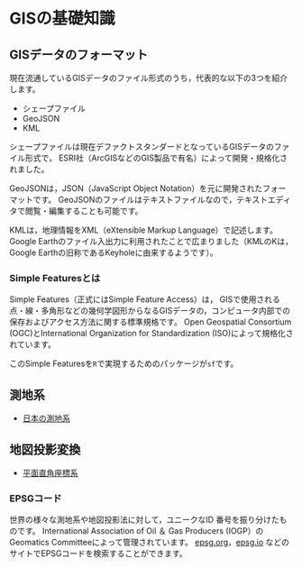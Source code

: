 # GISの基礎知識

## GISデータのフォーマット

現在流通しているGISデータのファイル形式のうち，代表的な以下の3つを紹介します。

* シェープファイル
* GeoJSON
* KML

シェープファイルは現在デファクトスタンダードとなっているGISデータのファイル形式で，
ESRI社（ArcGISなどのGIS製品で有名）によって開発・規格化されました。

GeoJSONは，JSON（JavaScript Object Notation）を元に開発されたフォーマットです。
GeoJSONのファイルはテキストファイルなので，テキストエディタで閲覧・編集することも可能です。

KMLは，地理情報をXML（eXtensible Markup Language）で記述します。
Google Earthのファイル入出力に利用されたことで広まりました（KMLのKは，Google Earthの旧称であるKeyholeに由来するようです）。

### Simple Featuresとは

Simple Features（正式にはSimple Feature Access）は，
GISで使用される点・線・多角形などの幾何学図形からなるGISデータの，コンピュータ内部での保存およびアクセス方法に関する標準規格です。
Open Geospatial Consortium (OGC)とInternational Organization for Standardization (ISO)によって規格化されています。

このSimple Featuresを`R`で実現するためのパッケージが`sf`です。

## 測地系

* [日本の測地系](https://www.gsi.go.jp/sokuchikijun/datum-main.html)

## 地図投影変換

* [平面直角座標系](https://www.gsi.go.jp/sokuchikijun/jpc.html)

### EPSGコード

世界の様々な測地系や地図投影法に対して，ユニークなID 番号を振り分けたものです。
International Association of Oil ＆ Gas Producers (IOGP）のGeomatics Committeeによって管理されています。
[epsg.org](https://epsg.org)，[epsg.io](https://epsg.io)
などのサイトでEPSGコードを検索することができます。


